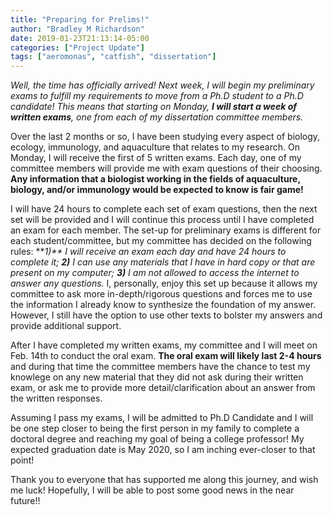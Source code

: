 ```yaml
---
title: "Preparing for Prelims!"
author: "Bradley M Richardson"
date: 2019-01-23T21:13:14-05:00
categories: ["Project Update"]
tags: ["aeromonas", "catfish", "dissertation"]
---
```


_Well, the time has officially arrived! Next week, I will begin my preliminary exams to fulfill my requirements to move from a Ph.D student to a Ph.D candidate! This means that starting on Monday, **I will start a week of written exams**, one from each of my dissertation committee members._

Over the last 2 months or so, I have been studying every aspect of biology, ecology, immunology, and aquaculture that relates to my research. On Monday, I will receive the first of 5 written exams. Each day, one of my committee members will provide me with exam questions of their choosing. **Any information that a biologist working in the fields of aquaculture, biology, and/or immunology would be expected to know is fair game!**

I will have 24 hours to complete each set of exam questions, then the next set will be provided and I will continue this process until I have completed an exam for each member. The set-up for preliminary exams is different for each student/committee, but my committee has decided on the following rules: **_1)** I will receive an exam each day and have 24 hours to complete it; **2)** I can use any materials that I have in hard copy or that are present on my computer; **3)** I am not allowed to access the internet to answer any questions._ I, personally, enjoy this set up because it allows my committee to ask more in-depth/rigorous questions and forces me to use the information I already know to synthesize the foundation of my answer. However, I still have the option to use other texts to bolster my answers and provide additional support.

After I have completed my written exams, my committee and I will meet on Feb. 14th to conduct the oral exam. **The oral exam will likely last 2-4 hours** and during that time the committee members have the chance to test my knowlege on any new material that they did not ask during their written exam, or ask me to provide more detail/clarification about an answer from the written responses.

Assuming I pass my exams, I will be admitted to Ph.D Candidate and I will be one step closer to being the first person in my family to complete a doctoral degree and reaching my goal of being a college professor! My expected graduation date is May 2020, so I am inching ever-closer to that point!

Thank you to everyone that has supported me along this journey, and wish me luck! Hopefully, I will be able to post some good news in the near future!!